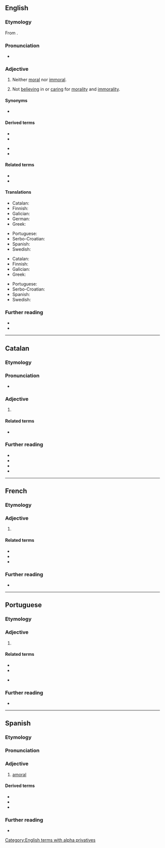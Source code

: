 ==English==

===Etymology===
From {{affix|en|a-|t1=not|id1=not|moral}}.

===Pronunciation===
* {{rhymes|en|ɒrəl}}

===Adjective===
{{en-adj}}

# {{lb|en|of acts}} Neither [[moral]] nor [[immoral]].
# {{lb|en|of people}} Not [[believing]] in or [[caring]] for [[morality]] and [[immorality]].

====Synonyms====
* {{l|en|non-moral}}

====Derived terms====
{{der-top}}
* {{l|en|amoralism}}
* {{l|en|amoralist}}
{{der-mid}}
* {{l|en|amoralistic}}
* {{l|en|amorality}}
{{der-bottom}}

====Related terms====
* {{l|en|non-moral}}
* {{l|en|immoral}}

====Translations====
{{trans-top|of acts}}
* Catalan: {{t|ca|amoral}}
* Finnish: {{t+|fi|amoraalinen}}
* Galician: {{t+|gl|amoral}}
* German: {{t+|de|amoralisch}}
* Greek: {{t+|el|αμοραλιστικός}}
{{trans-mid}}
* Portuguese: {{t+|pt|amoral}}
* Serbo-Croatian: {{t+|sh|amoralan}}
* Spanish: {{t+|es|amoral}}
* Swedish: {{t+|sv|amoralisk}}
{{trans-bottom}}

{{trans-top|of people}}
* Catalan: {{t|ca|amoral}}
* Finnish: {{t+|fi|amoraalinen}}
* Galician: {{t+|gl|amoral}}
* Greek: {{t+|el|αμοραλιστικός}}
{{trans-mid}}
* Portuguese: {{t+|pt|amoral}}
* Serbo-Croatian: {{t+|sh|amoralan}}
* Spanish: {{t+|es|amoral}}
* Swedish: {{t+|sv|amoralisk}}
{{trans-bottom}}

===Further reading===
* {{R:Century 1911}}<!--in supplement-->
* {{R:OneLook}}

[[Category:English terms with alpha privatives]]

----

==Catalan==

===Etymology===
{{af|ca|a-|moral}}

===Pronunciation===
* {{ca-IPA}}

===Adjective===
{{ca-adj|mf}}

# {{l|en|amoral}}

====Related terms====
* {{l|ca|amoralitat}}

===Further reading===
* {{R:IEC2}}
* {{R:GDLC}}
* {{R:DNV}}
* {{R:DCVB}}

----

==French==

===Etymology===
{{prefix|fr|a|moral}}

===Adjective===
{{fr-adj}}

# {{l|en|amoral}}

====Related terms====
* {{l|fr|moral}}
* {{l|fr|immoral}}
* {{l|fr|amoralement}}

===Further reading===
* {{R:TLFi}}

----

==Portuguese==

===Etymology===
{{af|pt|a-|moral}}

===Adjective===
{{pt-adj|amor|al}}

# {{l|en|amoral}}

====Related terms====
{{top2}}
* {{l|pt|amoralidade}}
* {{l|pt|amoralismo}}
{{mid2}}
* {{l|pt|amoralizar}}
{{bottom}}

===Further reading===
* {{R:Priberam}}

----

==Spanish==

===Etymology===
{{af|es|a-|moral}}

===Pronunciation===
{{es-IPA}}

===Adjective===
{{es-adj|pl=amorales}}

# [[#English|amoral]]
#: {{ant|es|moral}}

====Derived terms====
* {{l|es|amoralidad}}
* {{l|es|amoralismo}}
* {{l|es|amoralizar}}

===Further reading===
* {{R:DRAE}}